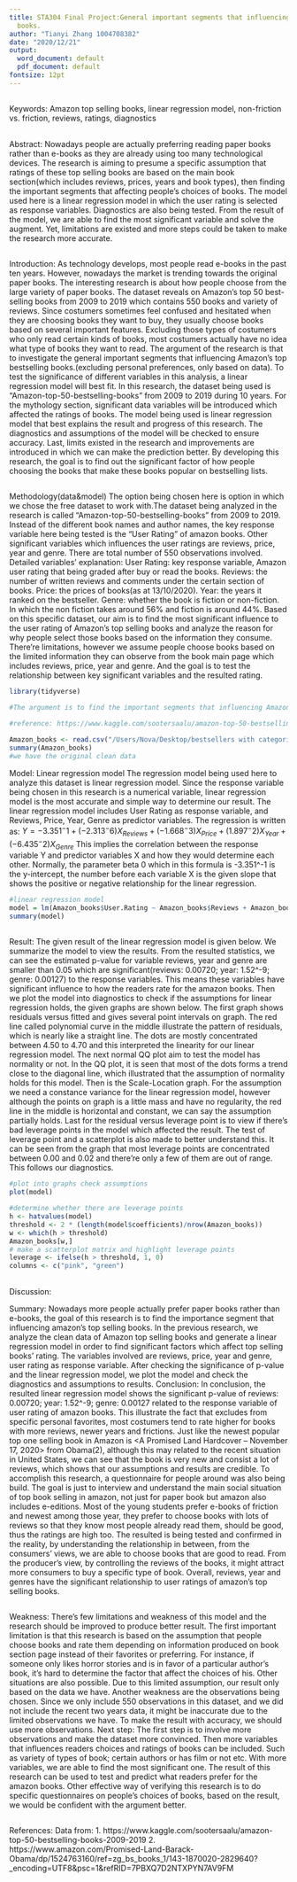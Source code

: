 ```yaml
---
title: STA304 Final Project:General important segments that influencing Amazon's bestselling
  books.
author: "Tianyi Zhang 1004708382"
date: "2020/12/21"
output:
  word_document: default
  pdf_document: default
fontsize: 12pt
---
```


## \textcolor{blue}{Keywords}
Keywords:
Amazon top selling books, linear regression model, non-friction vs. friction, reviews, ratings, diagnostics 
\newline

## \textcolor{blue}{Abstract}
Abstract:
Nowadays people are actually preferring reading paper books rather than e-books as they are already using too many technological devices. The research is aiming to presume a specific assumption that ratings of these top selling books are based on the main book section(which includes reviews, prices, years and book types), then finding the important segments that affecting people’s choices of books. The model used here is a linear regression model in which the user rating is selected as response variables. Diagnostics are also being tested. From the result of the model, we are able to find the most significant variable and solve the augment. Yet, limitations are existed and more steps could be taken to make the research more accurate.
\newline

## \textcolor{blue}{Introduction}
Introduction:
As technology develops, most people read e-books in the past ten years. However, nowadays the market is trending towards the original paper books. The interesting research is about how people choose from the large variety of paper books. The dataset reveals on Amazon’s top 50 best-selling books from 2009 to 2019 which contains 550 books and variety of reviews. Since costumers sometimes feel confused and hesitated when they are choosing books they want to buy, they usually choose books based on several important features. 
\newline
Excluding those types of costumers who only read certain kinds of books, most costumers actually have no idea what type of books they want to read.  The argument of the research is that to investigate the general important segments that influencing Amazon's top bestselling books.(excluding personal preferences, only based on data). To test the significance of different variables in this analysis, a linear regression model will best fit.
\newline
In this research, the dataset being used is “Amazon-top-50-bestselling-books” from 2009 to 2019 during 10 years. For the mythology section, significant data variables will be introduced which affected the ratings of books. The model being used is linear regression model that best explains the result and progress of this research. The diagnostics and assumptions of the model will be checked to ensure accuracy. Last, limits existed in the research and improvements are introduced in which we can make the prediction better.
By developing this research, the goal is to find out the significant factor of how people choosing the books that make these books popular on bestselling lists.
\newline

## \textcolor{blue}{Mythology(data and model): Option A}
Methodology(data&model)
The option being chosen here is option in which we chose the free dataset to work with.The dataset being analyzed in the research is called “Amazon-top-50-bestselling-books” from 2009 to 2019. Instead of the different book names and author names, the key response variable here being tested is the “User Rating” of amazon books. Other significant variables which influences the user ratings are reviews, price, year and genre. There are total number of 550 observations involved.
\newline
Detailed variables’ explanation: 
User Rating: key response variable, Amazon user rating that being graded after buy or read the books.
Reviews: the number of written reviews and comments under the certain section of books.
Price: the prices of books(as at 13/10/2020).
Year: the years it ranked on the bestseller.
Genre: whether the book is fiction or non-fiction. In which the non fiction takes around 56% and fiction is around 44%.
Based on this specific dataset, our aim is to find the most significant influence to the user rating of Amazon’s top selling books and analyze the reason for why people select those books based on the information they consume. There’re limitations, however we assume people choose books based on the limited information they can observe from the book main page which includes reviews, price, year and genre. And the goal is to test the relationship between key significant variables and the resulted rating.
\newline

```r
library(tidyverse)

#The argument is to find the important segments that influencing Amazon's top bestselling books.

#reference: https://www.kaggle.com/sootersaalu/amazon-top-50-bestselling-books-2009-2019

Amazon_books <- read.csv("/Users/Nova/Desktop/bestsellers with categories.csv")
summary(Amazon_books)
#we have the original clean data
```

Model: 
Linear regression model
The regression model being used here to analyze this dataset is linear regression model. Since the response variable being chosen in this research is a numerical variable, linear regression model is the most accurate and simple way to determine our result. The linear regression model includes User Rating as response variable, and Reviews, Price, Year, Genre as predictor variables.
\newline
The regression is written as: $Y = -3.351^-1+(-2.313^-6)X_{Reviews} + (-1.668^-3)X_{Price} + (1.897^-2)X_{Year} + (-6.435^-2)X_{Genre}$
This implies the correlation between the response variable Y and predictor variables X and how they would determine each other. Normally, the parameter beta 0 which in this formula is -3.351^-1 is the y-intercept, the number before each variable X is the given slope that shows the positive or negative relationship for the linear regression.
\newline

```r
#linear regression model
model = lm(Amazon_books$User.Rating ~ Amazon_books$Reviews + Amazon_books$Price + Amazon_books$Year + Amazon_books$Genre, data = Amazon_books)
summary(model)
```
## \textcolor{blue}{Result}
Result:
The given result of the linear regression model is given below. We summarize the model to view the results. From the resulted statistics, we can see the estimated p-value for variable reviews, year and genre are smaller than 0.05 which are significant(reviews: 0.00720; year: 1.52^-9; genre: 0.00127) to the response variables. This means these variables have significant influence to how the readers rate for the amazon books.
\newline
Then we plot the model into diagnostics to check if the assumptions for linear regression holds, the given graphs are shown below. The first graph shows residuals versus fitted and gives several point intervals on graph. The red line called polynomial curve in the middle illustrate the pattern of residuals, which is nearly like a straight line. The dots are mostly concentrated between 4.50 to 4.70 and this interpreted the linearity for our linear regression model.
\newline
The next normal QQ plot aim to test the model has normality or not. In the QQ plot, it is seen that most of the dots forms a trend close to the diagonal line, which illustrated that the assumption of normality holds for this model. Then is the Scale-Location graph. For the assumption we need a constance variance for the linear regression model, however although the points on graph is a little mass and have no regularity, the red line in the middle is horizontal and constant, we can say the assumption partially holds.
\newline
Last for the residual versus leverage point is to view if there’s bad leverage points in the model which affected the result. The test of leverage point and a scatterplot is also made to better understand this. It can be seen from the graph that most leverage points are concentrated between 0.00 and 0.02 and there’re only a few of them are out of range. This follows our diagnostics.
\newline

```r
#plot into graphs check assumptions
plot(model)

#determine whether there are leverage points
h <- hatvalues(model)
threshold <- 2 * (length(model$coefficients)/nrow(Amazon_books))
w <- which(h > threshold)
Amazon_books[w,]
# make a scatterplot matrix and highlight leverage points
leverage <- ifelse(h > threshold, 1, 0)
columns <- c("pink", "green")
```

## \textcolor{blue}{Discussion}
Discussion:

Summary:
Nowadays more people actually prefer paper books rather than e-books, the goal of this research is to find the importance segment that influencing amazon’s top selling books. In the previous research, we analyze the clean data of Amazon top selling books and generate a linear regression model in order to find significant factors which affect top selling books’ rating. The variables involved are reviews, price, year and genre, user rating as response variable. After checking the significance of p-value and the linear regression model, we plot the model and check the diagnostics and assumptions to results.
\newline
Conclusion:
In conclusion, the resulted linear regression model shows the significant p-value of reviews: 0.00720; year: 1.52^-9; genre: 0.00127 related to the response variable of user rating of amazon books. This illustrate the fact that excludes from specific personal favorites, most costumers tend to rate higher for books with more reviews, newer years and frictions. Just like the newest popular top one selling book in Amazon is <A Promised Land Hardcover – November 17, 2020> from Obama(2), although this may related to the recent situation in United States, we can see that the book is very new and consist a lot of reviews, which shows that our assumptions and results are credible.
\newline
To accomplish this research, a questionnaire for people around was also being build. The goal is just to interview and understand the main social situation of top book selling in amazon, not just for paper book but amazon also includes e-editions. Most of the young students prefer e-books of friction and newest among those year, they prefer to choose books with lots of reviews so that they know most people already read them, should be good, thus the ratings are high too. The resulted is being tested and confirmed in the reality, by understanding the relationship in between, from the consumers’ views, we are able to choose books that are good to read. From the producer’s view, by controlling the reviews of the books, it might attract more consumers to buy a specific type of book. Overall, reviews, year and genres have the significant relationship to user ratings of amazon’s top selling books.
\newline

## \textcolor{blue}{weakness & next steps}
Weakness:
There’s few limitations and weakness of this model and the research should be improved to produce better result. The first important limitation is that this research is based on the assumption that people choose books and rate them depending on information produced on book section page instead of their favorites or preferring. For instance, if someone only likes horror stories and is in favor of a particular author’s book, it’s hard to determine the factor that affect the choices of his. Other situations are also possible. Due to this limited assumption, our result only based on the data we have. Another weakness are the observations being chosen. Since we only include 550 observations in this dataset, and we did not include the recent two years data, it might be inaccurate due to the limited observations we have. To make the result with accuracy, we should use more observations. 
\newline
Next step:
The first step is to involve more observations and make the dataset more convinced. Then more variables that influences readers choices and ratings of books can be included. Such as variety of types of book; certain authors or has film or not etc. With more variables, we are able to find the most significant one. The result of this research can be used to test and predict what readers prefer for the amazon books. Other effective way of verifying this research is to do specific questionnaires on people’s choices of books, based on the result, we would be confident with the argument better.
\newline

## \textcolor{blue}{References}
References:
Data from: 1. https://www.kaggle.com/sootersaalu/amazon-top-50-bestselling-books-2009-2019
2. https://www.amazon.com/Promised-Land-Barack-Obama/dp/1524763160/ref=zg_bs_books_1/143-1870020-2829640?_encoding=UTF8&psc=1&refRID=7PBXQ7D2NTXPYN7AV9FM









